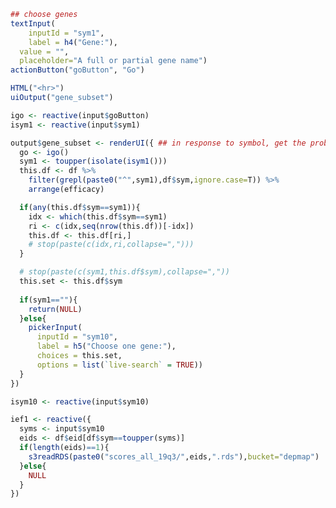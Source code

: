 ```r
## choose genes
textInput(
	inputId = "sym1",
	label = h4("Gene:"),
  value = "",
  placeholder="A full or partial gene name")
actionButton("goButton", "Go")

HTML("<hr>")
uiOutput("gene_subset")

```

```r
igo <- reactive(input$goButton)
isym1 <- reactive(input$sym1)

output$gene_subset <- renderUI({ ## in response to symbol, get the probe
  go <- igo()
  sym1 <- toupper(isolate(isym1()))
  this.df <- df %>% 
    filter(grepl(paste0("^",sym1),df$sym,ignore.case=T)) %>%
    arrange(efficacy)

  if(any(this.df$sym==sym1)){
    idx <- which(this.df$sym==sym1)
    ri <- c(idx,seq(nrow(this.df))[-idx])
    this.df <- this.df[ri,]
    # stop(paste(c(idx,ri,collapse=",")))
  }

  # stop(paste(c(sym1,this.df$sym),collapse=","))
  this.set <- this.df$sym
  
  if(sym1==""){
    return(NULL)
  }else{
    pickerInput(
      inputId = "sym10",
      label = h5("Choose one gene:"),
      choices = this.set,
      options = list(`live-search` = TRUE))
  }
})

isym10 <- reactive(input$sym10)

ief1 <- reactive({
  syms <- input$sym10
  eids <- df$eid[df$sym==toupper(syms)]
  if(length(eids)==1){
    s3readRDS(paste0("scores_all_19q3/",eids,".rds"),bucket="depmap")
  }else{
    NULL
  }
})
```
